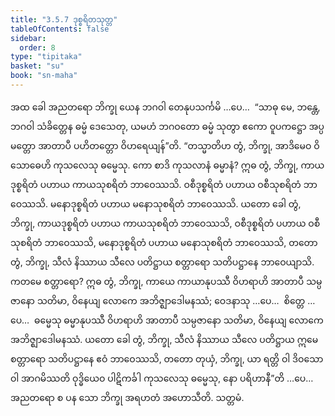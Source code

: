 ```yaml
---
title: "3.5.7 ဒုစ္စရိတသုတ္တ"
tableOfContents: false
sidebar:
  order: 8
type: "tipitaka"
basket: "su"
book: "sn-maha"
---
```



<DynamicBreadcrumb />

<Division number="413" book="sn-maha">

<Paragraph number="960" book="sn-maha">
အထ ခေါ အညတရော ဘိက္ခု ယေန ဘဂဝါ တေနုပသင်္ကမိ …ပေ…  “သာဓု မေ, ဘန္တေ, ဘဂဝါ သံခိတ္တေန ဓမ္မံ ဒေသေတု, ယမဟံ ဘဂဝတော ဓမ္မံ သုတွာ ဧကော ဝူပကဋ္ဌော အပ္ပမတ္တော အာတာပီ ပဟိတတ္တော ဝိဟရေယျန်”တိ. “တသ္မာတိဟ တွံ, ဘိက္ခု, အာဒိမေဝ ဝိသောဓေဟိ ကုသလေသု ဓမ္မေသု. ကော စာဒိ ကုသလာနံ ဓမ္မာနံ? ဣဓ တွံ, ဘိက္ခု, ကာယဒုစ္စရိတံ ပဟာယ ကာယသုစရိတံ ဘာဝေဿသိ. ဝစီဒုစ္စရိတံ ပဟာယ ဝစီသုစရိတံ ဘာဝေဿသိ. မနောဒုစ္စရိတံ ပဟာယ မနောသုစရိတံ ဘာဝေဿသိ. ယတော ခေါ တွံ, ဘိက္ခု, ကာယဒုစ္စရိတံ ပဟာယ ကာယသုစရိတံ ဘာဝေဿသိ, ဝစီဒုစ္စရိတံ ပဟာယ ဝစီသုစရိတံ ဘာဝေဿသိ, မနောဒုစ္စရိတံ ပဟာယ မနောသုစရိတံ ဘာဝေဿသိ, တတော တွံ, ဘိက္ခု, သီလံ နိဿာယ သီလေ ပတိဋ္ဌာယ စတ္တာရော သတိပဋ္ဌာနေ ဘာဝေယျာသိ.
</Paragraph>

<Paragraph number="961" book="sn-maha">
ကတမေ စတ္တာရော? ဣဓ တွံ, ဘိက္ခု, ကာယေ ကာယာနုပဿီ ဝိဟရာဟိ အာတာပီ သမ္ပဇာနော သတိမာ, ဝိနေယျ လောကေ အဘိဇ္ဈာဒေါမနဿံ; ဝေဒနာသု …ပေ…  စိတ္တေ …ပေ…  ဓမ္မေသု ဓမ္မာနုပဿီ ဝိဟရာဟိ အာတာပီ သမ္ပဇာနော သတိမာ, ဝိနေယျ လောကေ အဘိဇ္ဈာဒေါမနဿံ. ယတော ခေါ တွံ, ဘိက္ခု, သီလံ နိဿာယ သီလေ ပတိဋ္ဌာယ ဣမေ စတ္တာရော သတိပဋ္ဌာနေ ဧဝံ ဘာဝေဿသိ, တတော တုယှံ, ဘိက္ခု, ယာ ရတ္တိ ဝါ ဒိဝသော ဝါ အာဂမိဿတိ ဝုဒ္ဓိယေဝ ပါဋိကင်္ခါ ကုသလေသု ဓမ္မေသု, နော ပရိဟာနီ”တိ …ပေ…  အညတရော စ ပန သော ဘိက္ခု အရဟတံ အဟောသီတိ.

</Paragraph>
</Division>

<Paragraph number="962" type="center" book="sn-maha">
သတ္တမံ.
</Paragraph>
